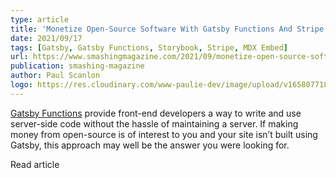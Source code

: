 ```yaml
---
type: article
title: 'Monetize Open-Source Software With Gatsby Functions And Stripe'
date: 2021/09/17
tags: [Gatsby, Gatsby Functions, Storybook, Stripe, MDX Embed]
url: https://www.smashingmagazine.com/2021/09/monetize-open-source-software-gatsby-functions-stripe/
publication: smashing-magazine
author: Paul Scanlon
logo: https://res.cloudinary.com/www-paulie-dev/image/upload/v1658077182/paulie.dev/Logos/smashing-magazine-logo_rhvh4j.png
---
```


[Gatsby Functions](https://www.gatsbyjs.com/docs/reference/functions/) provide front-end developers a way to write and
use server-side code without the hassle of maintaining a server. If making money from open-source is of interest to you
and your site isn’t built using Gatsby, this approach may well be the answer you were looking for.

<MarkdownCtaLink href="https://www.smashingmagazine.com/2021/09/monetize-open-source-software-gatsby-functions-stripe/">
  Read article
</MarkdownCtaLink>
